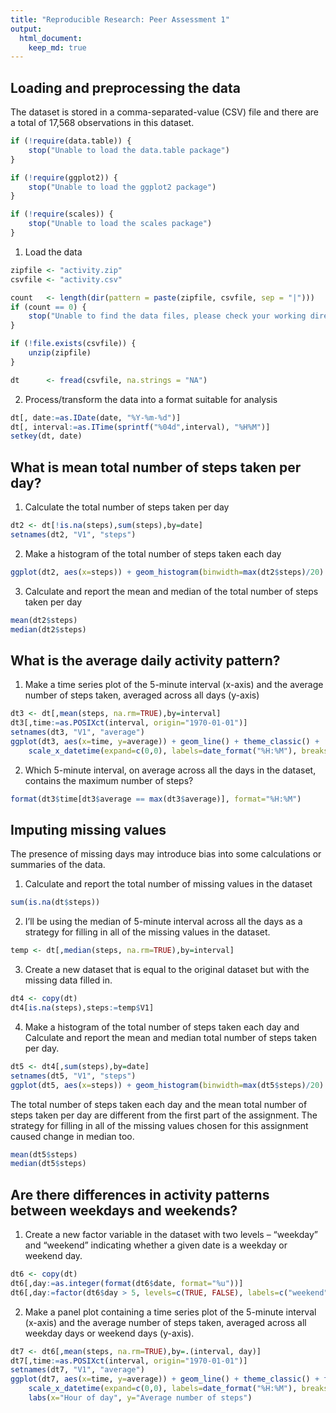 ```yaml
---
title: "Reproducible Research: Peer Assessment 1"
output: 
  html_document:
    keep_md: true
---
```



## Loading and preprocessing the data

The dataset is stored in a comma-separated-value (CSV) file and there are a total of 17,568 observations in this dataset.

```r
if (!require(data.table)) {
    stop("Unable to load the data.table package")
}

if (!require(ggplot2)) {
    stop("Unable to load the ggplot2 package")
}

if (!require(scales)) {
    stop("Unable to load the scales package")
}
```

1. Load the data
```r
zipfile <- "activity.zip"
csvfile <- "activity.csv"

count   <- length(dir(pattern = paste(zipfile, csvfile, sep = "|")))
if (count == 0) {
    stop("Unable to find the data files, please check your working directory.")
}

if (!file.exists(csvfile)) {
    unzip(zipfile)
}

dt      <- fread(csvfile, na.strings = "NA")
```

2. Process/transform the data into a format suitable for analysis
```r
dt[, date:=as.IDate(date, "%Y-%m-%d")]
dt[, interval:=as.ITime(sprintf("%04d",interval), "%H%M")]
setkey(dt, date)
```

## What is mean total number of steps taken per day?

1. Calculate the total number of steps taken per day
```r
dt2 <- dt[!is.na(steps),sum(steps),by=date]
setnames(dt2, "V1", "steps")
```

2. Make a histogram of the total number of steps taken each day
```r
ggplot(dt2, aes(x=steps)) + geom_histogram(binwidth=max(dt2$steps)/20) + theme_classic()
```

3. Calculate and report the mean and median of the total number of steps taken per day
```r
mean(dt2$steps)
median(dt2$steps)
```

## What is the average daily activity pattern?

1. Make a time series plot of the 5-minute interval (x-axis) and the average number of steps taken, averaged across all days (y-axis)
```r
dt3 <- dt[,mean(steps, na.rm=TRUE),by=interval]
dt3[,time:=as.POSIXct(interval, origin="1970-01-01")]
setnames(dt3, "V1", "average")
ggplot(dt3, aes(x=time, y=average)) + geom_line() + theme_classic() +
    scale_x_datetime(expand=c(0,0), labels=date_format("%H:%M"), breaks=date_breaks("2 hour"))
```

2. Which 5-minute interval, on average across all the days in the dataset, contains the maximum number of steps?
```r
format(dt3$time[dt3$average == max(dt3$average)], format="%H:%M")
```

## Imputing missing values

The presence of missing days may introduce bias into some calculations or summaries of the data.

1. Calculate and report the total number of missing values in the dataset
```r
sum(is.na(dt$steps))
```

2. I'll be using the median of 5-minute interval across all the days as a strategy for filling in all of the missing values in the dataset. 
```r
temp <- dt[,median(steps, na.rm=TRUE),by=interval]
```

3. Create a new dataset that is equal to the original dataset but with the missing data filled in.
```r
dt4 <- copy(dt)
dt4[is.na(steps),steps:=temp$V1]
```

4. Make a histogram of the total number of steps taken each day and Calculate and report the mean and median total number of steps taken per day.
```r
dt5 <- dt4[,sum(steps),by=date]
setnames(dt5, "V1", "steps")
ggplot(dt5, aes(x=steps)) + geom_histogram(binwidth=max(dt5$steps)/20) + theme_classic()
```

The total number of steps taken each day and the mean total number of steps taken per day are different from the first part of the assignment. The strategy for filling in all of the missing values chosen for this assignment caused change in median too.
```r
mean(dt5$steps)
median(dt5$steps)
```

## Are there differences in activity patterns between weekdays and weekends?

1. Create a new factor variable in the dataset with two levels – “weekday” and “weekend” indicating whether a given date is a weekday or weekend day.
```r
dt6 <- copy(dt)
dt6[,day:=as.integer(format(dt6$date, format="%u"))]
dt6[,day:=factor(dt6$day > 5, levels=c(TRUE, FALSE), labels=c("weekend", "weekday"))]
```

2. Make a panel plot containing a time series plot of the 5-minute interval (x-axis) and the average number of steps taken, averaged across all weekday days or weekend days (y-axis).
```r
dt7 <- dt6[,mean(steps, na.rm=TRUE),by=.(interval, day)]
dt7[,time:=as.POSIXct(interval, origin="1970-01-01")]
setnames(dt7, "V1", "average")
ggplot(dt7, aes(x=time, y=average)) + geom_line() + theme_classic() + facet_wrap(~ day, ncol=1) +
    scale_x_datetime(expand=c(0,0), labels=date_format("%H:%M"), breaks=date_breaks("2 hour")) +
    labs(x="Hour of day", y="Average number of steps")
```

